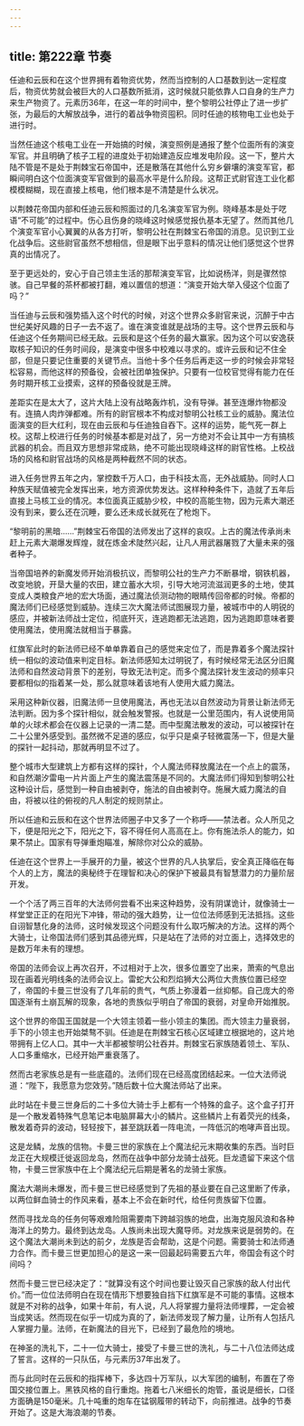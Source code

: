 ```yaml
---
---
---
```

title: 第222章 节奏
---



任迪和云辰和在这个世界拥有着物资优势，然而当控制的人口基数到达一定程度后，物资优势就会被巨大的人口基数所抵消，这时候就只能依靠人口自身的生产力来生产物资了。元素历36年，在这一年的时间中，整个黎明公社停止了进一步扩张，为最后的大解放战争，进行的着战争物资囤积。同时任迪的核物电工业也处于进行时。

当然任迪这个核电工业在一开始搞的时候，演变照例是通报了整个位面所有的演变军官。并且明确了核子工程的进度处于初始建造反应堆发电阶段。这一下，整片大陆不管是不是处于荆棘宝石帝国中，还是散落在其他什么穷乡僻壤的演变军官，都瞬间明白这个位面演变军官做到的最高水平是什么阶段。这帮正式尉官连工业化都模模糊糊，现在直接上核电，他们根本是不清楚是什么状况。

以荆棘花帝国内部和任迪云辰和照面过的几名演变军官为例。晓峰基本是处于呓语“不可能”的过程中。伤心且伤身的晓峰这时候感觉报仇基本无望了。然而其他几个演变军官小心翼翼的从各方打听，黎明公社在荆棘宝石帝国的消息。见识到工业化战争后。这些尉官虽然不想相信，但是眼下出乎意料的情况让他们感觉这个世界真的出情况了。

至于更远处的，安心于自己领主生活的那帮演变军官，比如说杨洋，则是骤然惊骇。自己早餐的茶杯都被打翻，难以置信的想道：“演变开始大举入侵这个位面了吗？”

当任迪与云辰和强势插入这个时代的时候，对这个世界众多尉官来说，沉醉于中古世纪美好风趣的日子一去不返了。谁在演变谁就是战场的主导。这个世界云辰和与任迪这个任务期间已经无敌。云辰和是这个任务的最大赢家。因为这个可以安逸获取核子知识的任务时间段，是演变中很多中校难以寻求的。或许云辰和记不住全部，但是只要记住重要的关键节点。当他十多个任务后再走这一步的时候会非常轻松容易，而他这样的预备役，会被社团单独保护。只要有一位校官觉得有能力在任务时期开核工业摸索，这样的预备役就是王牌。

差距实在是太大了，这片大陆上没有战略轰炸机，没有导弹。甚至连爆炸物都没有。连搞人肉炸弹都难。所有的尉官根本不构成对黎明公社核工业的威胁。魔法位面演变的巨大红利，现在由云辰和与任迪独自吞下。这样的运势，能气死一群上校。这帮上校进行任务的时候基本都是对战了，另一方绝对不会让其中一方有搞核武器的机会。而且双方思想非常成熟，绝不可能出现晓峰这样的尉官性格。上校战场的风格和尉官战场的风格是两种截然不同的状态。

进入任务世界五年之内，掌控数千万人口，由于科技太高，无外战威胁。同时人口种族天赋值被完全发挥出来，地方资源优势发达。这样种种条件下，造就了五年后直接上马核工业的情况。本位面真正威胁少校，中校的高能生物，因为元素大潮还没有到来，要么还在沉睡，要么还未成长就死在了枪炮下。

“黎明前的黑暗……”荆棘宝石帝国的法师发出了这样的哀叹。上古的魔法传承尚未赶上元素大潮爆发辉煌，就在炼金术陡然兴起，让凡人用武器屠戮了大量未来的强者种子。

当帝国培养的新魔发师开始消极抗议，而黎明公社的生产力不断暴增，钢铁机器，改变地貌，开垦大量的农田，建立蓄水大坝，引导大地河流滋润更多的土地，使其变成人类粮食产地的宏大场面，通过魔法侦测动物的眼睛传回帝都的时候。帝都的魔法师们已经感觉到威胁。连续三次大魔法师试图展现力量，被城市中的人明锐的感应，并被新法师战士定位，彻底歼灭，连逃跑都无法逃跑，因为逃跑即意味者要使用魔法，使用魔法就相当于暴露。

红旗军此时的新法师已经不单单靠着自己的感觉来定位了，而是靠着多个魔法探针统一相似的波动值来判定目标。新法师感知太过明锐了，有时候经常无法区分旧魔法师和自然波动背景下的差别，导致无法判定。而多个魔法探针发生波动的频率只要都相似的指着某一处，那么就意味着该地有人使用大威力魔法。

采用这种新仪器，旧魔法师一旦使用魔法，再也无法以自然波动为背景让新法师无法判断。因为多个探针相似，就会触发警报。也就是一公里范围内，有人说使用简单的火球术都会在仪器上记录的一清二楚。而中型魔法散发的波动，可以被探针在二十公里外感受到。虽然微不足道的感应，似乎只是桌子轻微震荡一下，但是大量的探针一起抖动，那就再明显不过了。

整个城市大型建筑上方都有这样的探针，个人魔法师释放魔法在一个点上的震荡，和自然潮汐雷电一片片面上产生的魔法震荡是不同的。大魔法师们得知到黎明公社这种设计后，感觉到一种自由被剥夺，施法的自由被剥夺。施展大威力魔法的自由，将被以往的俯视的凡人制定的规则禁止。

所以任迪和云辰和在这个世界法师圈子中又多了一个称呼——禁法者。众人所见之下，便是阳光之下，阳光之下，容不得任何人高高在上。你有施法杀人的能力，如果不禁止。国家有导弹重炮瞄准，解除你对公众的威胁。

任迪在这个世界上一手展开的力量，被这个世界的凡人执掌后，安全真正降临在每个人的上方，魔法的奥秘终于在理智和决心的保护下被最具有智慧潜力的力量阶层开发。

一个个活了两三百年的大法师何尝看不出来这种趋势，没有阴谋诡计，就像骑士一样堂堂正正的在阳光下冲锋，带动的强大趋势，让一位位法师感到无法抵挡。这些自诩智慧化身的法师，这时候发现这个问题没有什么取巧解决的方法。这样的两个大骑士，让帝国法师们感到其品德光辉，只是站在了法师的对立面上，选择效忠的是数万年未有的理想。

帝国的法师会议上再次召开，不过相对于上次，很多位置空了出来，萧索的气息出现在画着光明线条的法师会议上。雷蛇大公和烈焰狮大公两位大贵族位置已经空了，帝国的卡曼三世没有了几年前的贵气，气质上弥漫着一丝抑郁。自己庞大的帝国逐渐有土崩瓦解的现象，各地的贵族似乎明白了帝国的衰弱，对皇命开始推脱。

这个世界的帝国王国就是一个大领主领着一些小领主的集团。而大领主力量衰弱，手下的小领主也开始桀骜不驯。任迪是在荆棘宝石核心区域建立根据地的，这片地带拥有上亿人口。其中一大半都被黎明公社吞并。荆棘宝石家族随着领土、军队、人口多重缩水，已经开始严重衰落了。

然而古老家族总是有一些底蕴的。法师们现在已经高度团结起来。一位大法师说道：“陛下，我愿意为您效劳。”随后数十位大魔法师站了出来。

此时站在卡曼三世身后的二十多位大骑士手上都有一个特殊的盒子。这个盒子打开是一个散发着特殊气息笔记本电脑屏幕大小的鳞片。这些鳞片上有着荧光的线条，散发着奇异的波动，轻轻按下，甚至跳跃着一阵电流，一阵低沉的咆哮声音出现。

这是龙鳞，龙族的信物。卡曼三世的家族在上个魔法纪元末期收集的东西。当时巨龙正在大规模迁徙返回龙岛，然而在战争中部分龙骑士战死。巨龙遗留下来这个信物，卡曼三世家族中在上个魔法纪元后期是著名的龙骑士家族。

魔法大潮尚未爆发，而卡曼三世已经感觉到了先祖的基业要在自己这里断了传承，以两位鲜血骑士的作风来看，基本上不会在新时代，给任何贵族留下位置。

然而寻找龙岛的任务何等艰难险阻需要南下跨越羽族的地盘，出海克服风浪和各种海洋上的势力。最终到达龙岛。人族尚未出现大魔导师。对龙族来说是弱势的。在这个魔法大潮尚未到达的前夕，龙族是否会帮助，这是个问题。需要骑士和法师通力合作。而卡曼三世更加担心的是这一来一回最起码需要五六年，帝国会有这个时间吗？

然而卡曼三世已经决定了：“就算没有这个时间也要让毁灭自己家族的敌人付出代价。”而一位位法师明白在现在情形下想要独自挡下红旗军是不可能的事情。这根本就是不对称的战争，如果十年前，有人说，凡人将掌握力量将法师埋葬，一定会被当成笑话。然而现在似乎一切成为真的了，新法师发现了解力量，让所有人包括凡人掌握力量。法师，在新魔法的目光下，已经到了最危险的境地。

在神圣的洗礼下，二十一位大骑士，接受了卡曼三世的洗礼，与二十八位法师达成了誓言。这样的一只队伍，与元素历37年出发了。

而与此同时在云辰和的指挥棒下，多达四十万军队，以大军团的编制，布置在了帝国交接位置上。黑铁风格的自行重炮。拖着七八米细长的炮管，虽说是细长，口径方面确是150毫米。几十吨重的炮车在锰钢履带的转动下，向前推进。战争的节奏开始了。这是大海浪潮的节奏。